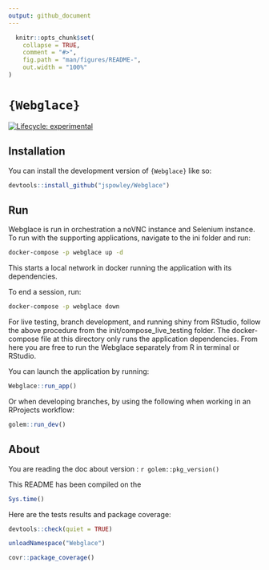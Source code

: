 ---
output: github_document
---

<!-- README.md is generated from README.Rmd. Please edit that file -->

```{r, include = FALSE}
  knitr::opts_chunk$set(
    collapse = TRUE,
    comment = "#>",
    fig.path = "man/figures/README-",
    out.width = "100%"
)
```

# `{Webglace}`

<!-- badges: start -->
[![Lifecycle: experimental](https://img.shields.io/badge/lifecycle-experimental-orange.svg)](https://lifecycle.r-lib.org/articles/stages.html#experimental)
<!-- badges: end -->

## Installation

You can install the development version of `{Webglace}` like so:

```{r, eval = FALSE}
devtools::install_github("jspowley/Webglace")
```

## Run

Webglace is run in orchestration a noVNC instance and Selenium instance. To run with the supporting applications, navigate to the ini folder and run:

```{bash, eval = FALSE}
docker-compose -p webglace up -d
```

This starts a local network in docker running the application with its dependencies.

To end a session, run:

```{bash, eval = FALSE}
docker-compose -p webglace down
```

For live testing, branch development, and running shiny from RStudio, follow the above procedure from the init/compose_live_testing folder. The docker-compose file at this directory only runs the application dependencies. From here you are free to run the Webglace separately from R in terminal or RStudio.

You can launch the application by running:

```{r, eval = FALSE}
Webglace::run_app()
```

Or when developing branches, by using the following when working in an RProjects workflow:

```{r, eval = FALSE}
golem::run_dev()
```

## About

You are reading the doc about version : `r golem::pkg_version()`

This README has been compiled on the

```{r}
Sys.time()
```

Here are the tests results and package coverage:

```{r, error = TRUE}
devtools::check(quiet = TRUE)
```

```{r echo = FALSE}
unloadNamespace("Webglace")
```

```{r, error = TRUE}
covr::package_coverage()
```
